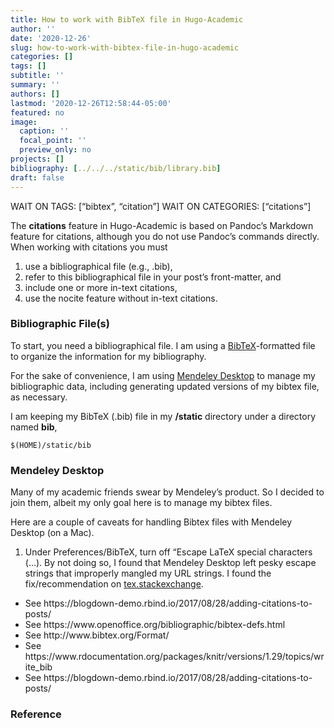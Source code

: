 ```yaml
---
title: How to work with BibTeX file in Hugo-Academic
author: ''
date: '2020-12-26'
slug: how-to-work-with-bibtex-file-in-hugo-academic
categories: []
tags: []
subtitle: ''
summary: ''
authors: []
lastmod: '2020-12-26T12:58:44-05:00'
featured: no
image:
  caption: ''
  focal_point: ''
  preview_only: no
projects: []
bibliography: [../../../static/bib/library.bib]
draft: false
---
```


WAIT ON TAGS: ["bibtex", "citation"]
WAIT ON CATEGORIES: ["citations"]

The <strong>citations</strong> feature in Hugo-Academic is based on Pandoc's Markdown feature for citations, although you do not use Pandoc's commands directly. When working with citations you must

  1. use a bibliographical file (e.g., .bib), 
  2. refer to this bibliographical file in your post's front-matter, and
  3. include one or more in-text citations,
  4. use the nocite feature without in-text citations.

### Bibliographic File(s)

To start, you need a bibliographical file. I am using a [BibTeX](http://www.bibtex.org/Format/)-formatted file to organize the information for my bibliography. 

For the sake of convenience, I am using [Mendeley Desktop](https://www.mendeley.com/download-desktop-new/) to manage my bibliographic data, including generating updated versions of my bibtex file, as necessary.

I am keeping my BibTeX (.bib) file in my <strong>/static</strong> directory under a directory named <strong>bib</strong>,

    $(HOME)/static/bib

### Mendeley Desktop

Many of my academic friends swear by Mendeley's product. So I decided to join them, albeit my only goal here is to manage my bibtex files.

Here are a couple of caveats for handling Bibtex files with Mendeley Desktop (on a Mac).

1. Under Preferences/BibTeX, turn off "Escape LaTeX special characters (...). By not doing so, I found that Mendeley Desktop left pesky escape strings that improperly mangled my URL strings. I found the fix/recommendation on [tex.stackexchange](https://tex.stackexchange.com/questions/309980/parsing-underscores-in-urls-from-mendeley).

- See https://blogdown-demo.rbind.io/2017/08/28/adding-citations-to-posts/
- See https://www.openoffice.org/bibliographic/bibtex-defs.html
- See http://www.bibtex.org/Format/
- See https://www.rdocumentation.org/packages/knitr/versions/1.29/topics/write_bib
- See https://blogdown-demo.rbind.io/2017/08/28/adding-citations-to-posts/

### Reference

